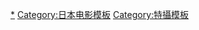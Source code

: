 {{Navbox
|name = Gamera
|title = [[卡美拉|<span style="color:#fff;">卡美拉</span>]]
|titlestyle = background:#4a7549; color:#fff;
|groupstyle = background:#4a7549; color:#fff;

|group1 = 作品
|list1  = {{Navbox|child
|groupstyle = background:#bbb9a1;
|group1 = 昭和版
|list1  = [[大怪獸卡美拉]] - [[大怪獸決鬥 卡美拉對巴魯剛]] - [[大怪獸空中戰 卡美拉對卡歐斯]] - [[卡美拉對宇宙怪獸拜拉斯]] - [[卡美拉對大惡獸基龍|-{zh-tw:卡美拉對大惡獸基龍;zh-cn:加美拉对大恶龙基隆}-]] - [[卡美拉對大魔獸加卡]]- [[卡美拉對深海怪獸吉古拉]] - [[宇宙怪獸卡美拉]]
|group2 = 平成三部曲
|list2  = [[卡美拉 大怪獸空中決戰]](1995) - [[卡美拉2 雷吉翁襲來]](1996) - [[卡美拉3 邪神覺醒]](1999)
|group3 = 新生版
|list3  = [[小勇者們～卡美拉～]] (2006)
}}
|group4 = 登場怪獸
|list4  = [[卡美拉]] - [[卡美拉#卡歐斯|卡歐斯]] - {{link-ja|雷吉翁|レギオン (架空の怪獣)}}
|group5 = 主題曲
|list5  = {{link-ja|卡美拉之歌|ガメラの歌}} - {{link-ja|ガメラマーチ}} - {{link-ja|愛は未来へ…}} - {{link-ja|神話 (爆風Slump歌曲)|神話 (爆風スランプの曲)|神話}} - {{link-ja|そら|そら (ウルフルズの曲)}} - {{link-ja|小勇者們～卡美拉～OST|小さき勇者たち〜ガメラ〜オリジナルサウンドトラック}} - {{link-ja|Eternal Love|4 Love}}
|group6 = 其他
|list6  = {{link-ja|怪物問答大集合|ゴジラ・ガメラ・ウルトラマン!怪獣クイズだ大集合!!|}} - {{link-ja|GAMERA1999}} - {{link-ja|卡美拉4 真實|ガメラ4}} - {{link-ja|大怪獸決鬥 卡美拉對巴魯剛：COMIC VERSION|ガメラ対バルゴン COMIC VERSION}} -
|group7 = 關聯人物
|list7  = {{Navbox|child
|groupstyle = background:#bbb9a1;
|group1 = 製作人
|list1  = {{link-ja|齊藤米二郎|斉藤米二郎}} - {{link-ja|永田雅一}} - 永田秀雅 - 仲野和正 - 德山雅也 - 大葉博一 - [[德間康快]]   
|group2 = 編劇
|list2  = {{link-ja|高橋二三}} - [[伊藤和典]] - [[龍居由佳里]] 
|group3 = 導演・特攝導演
|list3  = {{link-ja|湯淺憲明|湯浅憲明}} - {{link-ja|築地米三郎}} - {{link-ja|田中重雄}} - [[金子修介]] - [[樋口真嗣]] - {{link-ja|田崎龍太|田﨑竜太}} - {{link-ja|金子功|金子功 (映画監督)}}
|group4 = 音樂
|list4  = {{link-ja|山内正}} - {{link-ja|木下忠司}} - {{link-ja|廣瀬健次郎}} - [[菊池俊輔]] - [[大谷幸]] - {{link-ja|上野洋子}}
|group5 = 戲服演員
|list5  = {{link-ja|荒垣輝雄}} - {{link-ja|泉梅之助}} - 真鍋尚晃 - {{link-ja|鈴木潤}} - {{link-ja|大橋明}} - {{link-ja|福沢博文}} - {{link-ja|佐佐木俊宜|佐々木俊宜}}
|group6 = 美術監督
|list6  = {{link-ja|井上章}} - {{link-ja|井上泰幸}} - {{link-ja|三池敏夫}}
|group7 = 造形設計
|list7  = {{link-ja|八木正夫}} - {{link-ja|高山良策}} - {{link-ja|開米栄三}} - {{link-ja|三上陸男}} -  {{link-ja|村瀬継蔵}} - {{link-ja|前澤範}} - {{link-ja|品田冬樹}} - {{link-ja|原口智生}} - {{link-ja|若狭新一}}
|group8 = 出演者
|list8  = {{link-ja|船越英二}} - [[本郷功次郎]] -{{link-ja|大村崑}} - {{link-ja|坪内美紀子|坪内ミキ子}} -  {{link-ja|笠原玲子}} - {{link-ja|夏木章}} - {{link-ja|藤山浩二}} - [[中山忍]] - {{link-ja|藤谷文子}} - {{link-ja|螢雪次朗}} 
|group9 = 其他
|list9  ={{link-ja|鈴木昶}} - {{link-ja|高木明法}} - {{link-ja|島倉二千六}} - {{link-ja|飯塚定雄}} - {{link-ja|橋本満明}} - {{link-ja|松本肇}} - {{link-ja|石田兵衛}} - {{link-ja|松本衆三}} -  {{link-ja|冨田功}} - {{link-ja|普嶋信一}}
}}
}}<noinclude> 
{{DEFAULTSORT:Gamera}}
[[Category:卡美拉|*]]
[[Category:日本电影模板]]
[[Category:特攝模板]]
</noinclude>